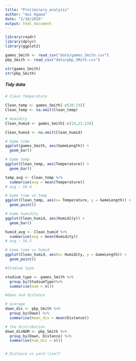 ```yaml
---
title: "Preliminary_analysis"
author: "Aoi Ogawa"
date: "2/10/2020"
output: html_document
---
```


```r
library(readr)
library(dplyr)
library(ggplot2)
```


```r
games_Smith <- read_csv("data/games_Smith.csv")
pbp_Smith <- read_csv("data/pbp_SMith.csv")
```

```r
str(games_Smith)
str(pbp_Smith)
```


##### Tidy data
```r
# Clean Temperature

Clean_temp <- games_Smith[-c(20:23)]
Clean_temp <- na.omit(Clean_temp)

# Humidity
Clean_humid <- games_Smith[-c(19,21:23)]

Clean_humid <- na.omit(Clean_humid)
```

```r
# Game time
ggplot(games_Smith, aes(GameLength)) +
  geom_bar()

# Game temp
ggplot(Clean_temp, aes(Temperature)) +
  geom_bar()

temp_avg <- Clean_temp %>%
  summarise(avg = mean(Temperature))
# avg : 59.4

# Game time vs temp
ggplot(Clean_temp, aes(x= Temperature, y = GameLength)) + 
  geom_point()

```
```r
# Game humidity
ggplot(Clean_humid, aes(Humidity)) +
  geom_bar()

humid_avg <- Clean_humid %>%
  summarise(avg = mean(Humidity))
# avg : 56.5

# Game time vs humid
ggplot(Clean_humid, aes(x= Humidity, y = GameLength)) + 
  geom_point()
```

```r
#Stadium type

stadium_type <- games_Smith %>%
  group_by(StadiumType)%>%
  summarise(num = n())

```


```r
#down and distance

# average
down_dis <- pbp_Smith %>%
  group_by(Down) %>%
  summarise(mean_dis = mean(Distance))

# the distribution
down_disNUM <- pbp_Smith %>%
  group_by(Down, Distance) %>%
  summarise(num_dis = n()) 


# Distance vs yard line?? 
```




